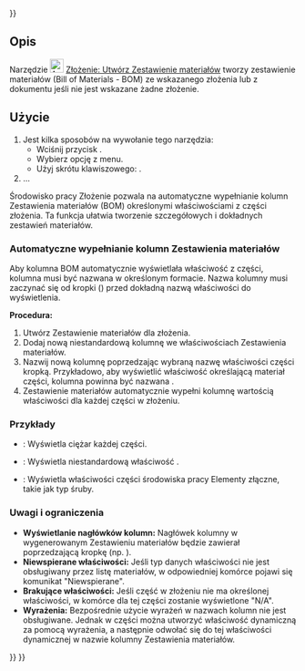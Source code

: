 <languages/>
{{UnfinishedDocu{{#translation:}}}}

{{Docnav/pl
|[[Assembly_CreateSimulation/pl|Utwórz symulację]]
|[[Assembly_ToggleGrounded/pl|Włącz / wyłącz zakotwienie]]
|[[Assembly_Workbench/pl|środowisko pracy Złożenie]]
|IconL=Assembly_CreateSimulation.svg
|IconR=Assembly_ToggleGrounded.svg
|IconC=Workbench_Assembly.svg
}}

{{GuiCommand/pl
|Name=Assembly CreateBom
|Name/pl=Złożenie: Zestawienie materiałów
|MenuLocation=Złożenie → Zestawienie materiałów
|Workbenches=[[Assembly_Workbench/pl|Złożenie]]
|Shortcut={{KEY|O}}
|Version=1.0
|SeeAlso=
}}

<span id="Description"></span>
==Opis==

Narzędzie [[Image:Assembly_CreateBom.svg|24px]] [[Assembly_CreateBom/pl|Złożenie: Utwórz Zestawienie materiałów]] tworzy zestawienie materiałów (Bill of Materials - BOM) ze wskazanego złożenia lub z dokumentu jeśli nie jest wskazane żadne złożenie.

<span id="Usage"></span>
==Użycie==

# Jest kilka sposobów na wywołanie tego narzędzia:
#* Wciśnij przycisk {{Button|[[Image:Assembly_CreateBom.svg|16px]] [[Assembly_CreateBom/pl|Zestawienie materiałów]]}}.
#* Wybierz opcję {{MenuCommand|Złożenie → [[Image:Assembly_CreateBom.svg|16px]] Zestawienie materiałów}} z menu.
#* Użyj skrótu klawiszowego: {{KEY|O}}.
# ...

Środowisko pracy Złożenie pozwala na automatyczne wypełnianie kolumn Zestawienia materiałów (BOM) określonymi właściwościami z części złożenia. Ta funkcja ułatwia tworzenie szczegółowych i dokładnych zestawień materiałów.

<span id="Auto-population_of_BOM_columns"></span>
===Automatyczne wypełnianie kolumn Zestawienia materiałów===

Aby kolumna BOM automatycznie wyświetlała właściwość z części, kolumna musi być nazwana w określonym formacie. Nazwa kolumny musi zaczynać się od kropki ({{Incode|.}}) przed dokładną nazwą właściwości do wyświetlenia.

'''Procedura:'''
# Utwórz Zestawienie materiałów dla złożenia.
# Dodaj nową niestandardową kolumnę we właściwościach Zestawienia materiałów.
# Nazwij nową kolumnę poprzedzając wybraną nazwę właściwości części kropką. Przykładowo, aby wyświetlić właściwość określającą materiał części, kolumna powinna być nazwana {{Incode|.Material}}.
# Zestawienie materiałów automatycznie wypełni kolumnę wartością właściwości {{PropertyData|Material}} dla każdej części w złożeniu.

<span id="Examples"></span>
===Przykłady===

* {{Incode|.Weight}}: Wyświetla ciężar każdej części.
* {{Incode|.PartNumber}}: Wyświetla niestandardową właściwość {{PropertyData|Part Number}}.
* {{Incode|.type}}: Wyświetla właściwości części środowiska pracy Elementy złączne, takie jak typ śruby.

<span id="Notes_and_limitations"></span>
===Uwagi i ograniczenia===

* '''Wyświetlanie nagłówków kolumn:''' Nagłówek kolumny w wygenerowanym Zestawieniu materiałów będzie zawierał poprzedzającą kropkę (np. {{Incode|.Material}}).
* '''Niewspierane właściwości:''' Jeśli typ danych właściwości nie jest obsługiwany przez listę materiałów, w odpowiedniej komórce pojawi się komunikat "Niewspierane".
* '''Brakujące właściwości:''' Jeśli część w złożeniu nie ma określonej właściwości, w komórce dla tej części zostanie wyświetlone "N/A".
* '''Wyrażenia:''' Bezpośrednie użycie wyrażeń w nazwach kolumn nie jest obsługiwane. Jednak w części można utworzyć właściwość dynamiczną za pomocą wyrażenia, a następnie odwołać się do tej właściwości dynamicznej w nazwie kolumny Zestawienia materiałów.


{{Docnav/pl
|[[Assembly_CreateSimulation/pl|Utwórz symulację]]
|[[Assembly_ToggleGrounded/pl|Włącz / wyłącz zakotwienie]]
|[[Assembly_Workbench/pl|środowisko pracy Złożenie]]
|IconL=Assembly_CreateSimulation.svg
|IconR=Assembly_ToggleGrounded.svg
|IconC=Workbench_Assembly.svg
}}

{{Assembly_Tools_navi{{#translation:}}}}
{{Userdocnavi{{#translation:}}}}